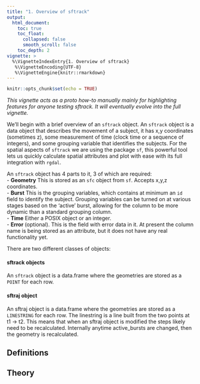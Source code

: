 ```yaml
---
title: "1. Overview of sftrack"
output:
  html_document:
    toc: true
    toc_float:
      collapsed: false
      smooth_scroll: false
    toc_depth: 2
vignette: >
  %\VignetteIndexEntry{1. Overview of sftrack}
   %\VignetteEncoding{UTF-8}
   %\VignetteEngine{knitr::rmarkdown}
---
```


```r
knitr::opts_chunk$set(echo = TRUE)
```


*This vignette acts as a proto how-to manually mainly for highlighting features for anyone testing sftrack. It will eventually evolve into the full vignette.*

We'll begin with a brief overview of an `sftrack` object. An `sftrack` object is a data object that describes the movement of a subject, it has x,y coordinates (sometimes z), some measurement of time (clock time or a sequence of integers), and some grouping variable that identifies the subjects. For the spatial aspects of `sftrack` we are using the package `sf`, this powerful tool lets us quickly calculate spatial attributes and plot with ease with its full integration with `rgdal`. 

An `sftrack` object has 4 parts to it, 3 of which are required:  
 - **Geometry** This is stored as an `sfc` object from `sf`. Accepts x,y,z coordinates.  
 - **Burst** This is the grouping variables, which contains at minimum an `id` field to identify the subject. Grouping variables can be turned on at various stages based on the 'active' burst, allowing for the column to be more dynamic than a standard grouping column.  
 - **Time** Either a POSIX object or an integer.  
 - **Error** (optional). This is the field with error data in it. At present the column name is being stored as an attribute, but it does not have any real functionality yet.  

There are two different classes of objects:

#### sftrack objects
An `sftrack` object is a data.frame where the geometries are stored as a `POINT` for each row.

#### sftraj object
An sftraj object is a data.frame where the geometries are stored as a `LINESTRING` for each row. The linestring is a line built from the two points at t1 -> t2. This means that when an sftraj object is modified the steps likely need to be recalculated. Internally anytime active_bursts are changed, then the geometry is recalculated.

## Definitions

## Theory

